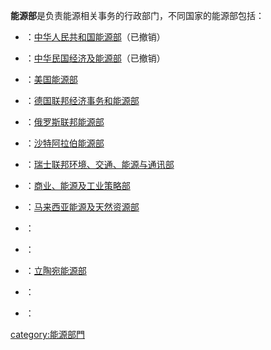 '''能源部'''是负责能源相关事务的行政部门，不同国家的能源部包括：

* {{flag|中华人民共和国}}：[[中华人民共和国能源部|中华人民共和国能源部]]（已撤销）
* {{flag|中华民国}}：[[中华民国经济及能源部|中华民国经济及能源部]]（已撤销）
* {{flag|美国}}：[[美国能源部|美国能源部]]
* {{flag|德国}}：[[德国联邦经济事务和能源部|德国联邦经济事务和能源部]]
* {{flag|俄罗斯}}：[[俄罗斯联邦能源部|俄罗斯联邦能源部]]
* {{flag|沙特阿拉伯}}：[[沙特阿拉伯能源部|沙特阿拉伯能源部]]
* {{flag|瑞士}}：[[瑞士联邦环境、交通、能源与通讯部|瑞士联邦环境、交通、能源与通讯部]]
* {{flag|英国}}：[[商业、能源及工业策略部|商业、能源及工业策略部]]
* {{flag|马来西亚}}：[[马来西亚能源及天然资源部|马来西亚能源及天然资源部]]
* {{flag|阿塞拜疆}}：{{tsl|en|Ministry of Energy (Azerbaijan)|能源部 (阿塞拜疆)|能源部}}
* {{flag|比利时}}：{{tsl|en|Minister of Energy (Belgium)|能源部 (比利时)|能源部}}
* {{flag|立陶宛}}：[[立陶宛能源部|立陶宛能源部]]
* {{flag|泰国}}：{{tsl|en|Ministry of Energy (Thailand)|能源部 (泰国)|能源部}}
* {{flag|格鲁吉亚}}：{{tsl|en|Ministry of Energy of Georgia|格鲁吉亚能源部}}

{{disambig|cat=三字组织机构消歧义}}
[[category:能源部門|category:能源部門]]